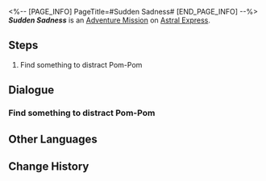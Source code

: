 <%-- [PAGE_INFO]
PageTitle=#Sudden Sadness#
[END_PAGE_INFO] --%>
{{Stub|Dialogue.}}
{{Mission Infobox
|id            = 4050012
|title         = 
|image         = <!--Mission Sudden Sadness.png-->
|type          = Adventure
|event_name    = 
|chapter       = 
|requirements  = 
|summary       = <!--official mission summary from Fate's Atlas-->
|characters    = Pom-Pom; Trailblazer
|startLocation = [[Astral Express]] - [[Parlor Car]]
|world         = Astral Express
|area          = Parlor Car
|prev          = 
|next          = 
|rewards       = Adventure Log*1; Core of Ice*1; Credit*8,000
}}
'''''Sudden Sadness''''' is an [[Adventure Mission]] on [[Astral Express]].

==Steps==
# Find something to distract Pom-Pom

<!--
==Gameplay Notes==

--><!--
==Trial Character==

-->
==Dialogue==
{{Stub Dialogue}}
{{Dialogue Start}}
:{{tx}}
{{Dialogue End}}

===Find something to distract Pom-Pom===
{{Mission Description|type=adventure|location=<!--to be added-->|update|Pom-Pom seems to be troubled and depressed. Find something to distract them and brighten up their day.}}
{{Dialogue Start}}
:{{tx}}
{{Dialogue End}}

==Other Languages==
{{Other Languages
|en   = Sudden Sadness
|zhs  = 突如其来的悲伤
|zht  = 突如其來的悲傷
|ja   = 襲い掛かる悲しみ
|ko   = 갑자기 찾아온 슬픔
|es   = Una tristeza repentina
|fr   = Soudaine tristesse
|ru   = Внезапная тоска
|th   = ความเสียใจกะทันหัน
|vi   = Nỗi Buồn Bất Chợt
|de   = Plötzliche Traurigkeit
|id   = Kesedihan yang Datang Tiba-Tiba
|pt   = Tristeza Súbita
}}

==Change History==
{{Change History|1.0}}

